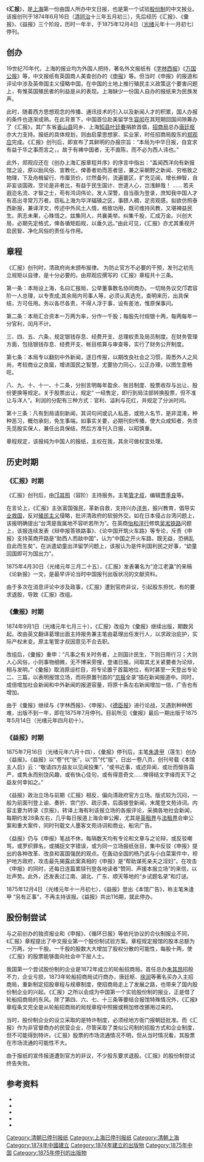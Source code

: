 {{non-free|time=2013-12-09T05:30:04+00:00}}
{{noteTA
|T=zh-cn:汇报; zh-tw:匯報; zh-hk:匯報;
|1=zh-cn:汇报; zh-tw:匯報; zh-hk:匯報;
|2=zh-cn:彙报; zh-tw:彙報; zh-hk:彙報;
}}
{{Infobox Newspaper
| name                = 汇报
| image               = 
| caption             = 上海第一份国人所办中文日报
| type                = [[日报|日报]]
| format              = 两张八版
| founder             = [[唐廷枢|唐廷枢]]、[[叶廷眷|叶廷眷]]、[[容闳|容闳]]、[[郑观应|郑观应]]
| publisher           = 
| editor              = [[贾季良|贾季良]]等
| chiefeditor         = [[邝其照|邝其照]]、[[管才叔|管才叔]]、[[朱逢甲|朱逢甲]]、[[葛理|葛理]]
| assoceditor         = 
| staff               = 
| foundation          = 1874年6月16日
（[[同治|同治]]十三年五月初三）
| ceased publication  = 1875年12月4日
（[[光绪|光绪]]元年十一月初七）
| political           = 初期进步，后偏向保守
| language            = [[中文|中文]]（繁體）
| price               = 
| headquarters        = [[上海|上海]]大马路[[江西路|江西路]]口保家行对门
}}

《'''汇报'''》，是[[上海|上海]]第一份由国人所办中文日报，也是第一个试验[[股份制|股份制]]的中文报业。该报创刊于1874年6月16日（[[清|清]][[同治|同治]]十三年五月初三），先后经历《汇报》、《彙报》、《益报》三个阶段，历时一年半，于1875年12月4日（[[光绪|光绪]]元年十一月初七）停刊。

==创办==
19世纪70年代，上海的报业均为外国人把持，著名外文报纸有《[[字林西报|字林西报]]》《[[万国公报|万国公报]]》等，中文报纸有英国商人美查创办的《[[申报|申报]]》等。但当时《申报》的报道和评论中涉及英帝国主义侵略中国，在中国的土地上推行殖民主义政策这个要害问题上，有惟英国殖民者的利益是从的表现。上海缺少一份国人自办的报纸来为民族发声。

此时，随着西方思想观念的传播、通讯技术的引入以及新闻人才的积累，国人办报的条件也逐渐成熟。在此背景下，中国首位赴美留学生[[容闳|容闳]]在其短期回国间隙筹办了《汇报》，其广东省[[香山县|香山县]]同乡、上海[[知县|知县]][[叶廷眷|叶廷眷]]捐款首倡，[[招商局|招商局]]总办[[唐廷枢|唐廷枢]]亦大力支持。报纸的具体规划，则由启蒙思想家、实业家，时任招商局股东的[[郑观应|郑观应]]完成。《汇报》创刊后，即宣布了其鲜明的办报宗旨：“本局为中华日报，自宜求有益于华之事而言之，。故于有裨中国者，无不直陈，而不必为西人讳也。”

此外，郑观应还在《创办上海汇报章程并序》的序言中指出：“盖闻西洋向有新报馆之设，原以励风俗、宣教化，俾善者劝而恶者惩，兼之采朝野之新闻、穷格致之物理，下及舟楫留行、市厘货价，烂然备列，流遍寰区，扩充见闻，增长绅智，自非妄谈国政、空论是非者比，有益于民生国计、世道人心，岂浅鲜哉！ …… 若夫遐迩名流、才智之士，苟有鸿词伟论，发人深警，自当亟为登录，庶知我中国人才有高出寻常万万者。窃私上海为华洋辐辏之区，事赜人稠，足资观感。拟欲仿照泰西新报，兼译洋文，传述中外风土人情，格致功用，既可维持风教，又堪裨益民生。夙志未果，心殊惜之。兹集同人，共襄美举。纠集千股，汇成万金。兴创大局，必期先定格式，俾各循矩蹈规，以垂久远。”由此可见，《汇报》亦尤其重视开启民智、净化风俗的责任与作用。

==章程==
《汇报》创刊时，清政府尚未颁布报律。 为防止官方不必要的干预，发刊之初先立规矩以自律，是十分必要的。由郑观应撰写的《汇报》章程共十三条。

第一条：本局设上海，名曰汇报局，公举董事数名协同商办。一切局务议交邝君容阶一人总理，以专责成;其余局内司事人等，必须认真选充，查明来历，出具保结，方可任用。务以各尽各责，不得人浮于事，设有差池，惟原保事问。

第二条：本局汇合资本一万两为率，分作一千股；每股先付规银十两，每两每年一分官利，闰月不计。

三、四、五、六条，规定银钱存息、经费开支、总理权责及局员制度。在财务管理方面，包括银钱存息、经费开支、帐目核算与审查等，实行了财务公开制度。

第七条：本局专以翻刻中外新闻，逐日传报，以期改良社会之习惯，周悉外人之风尚，考较商业之良窳，增进国民之智慧，尤要协力同心，公正办理，以图生意畅旺。

八、九、十、十一、十二条，分别言明每年盈余、账目制度、股票收存与出让、股份更换等规定。关于股票出让，规定“ 一经售定，即行到局注部转换股票，但不准让与洋人”。利润的分配有三种方式：官利、溢利与花红，并规定了分派时间。

第十三条：凡有到局请刻新闻，其词句间或讥人私恶，或败人名节，是非混淆，种种恶习，概勿承刻，免生事端。如事实关要，必期刊刻传播，使大众咸知者，务须先觅殷实保人，兼任出具保结，然后方准刊入日报，以昭慎重。

章程规定，该报纯为中国人的报纸，主权在我，其余可做权宜处理。

==历史时期==

===《汇报》时期===
《汇报》创刊后，由[[邝其照|邝其照]]（容阶）主持报务。主笔[[管才叔|管才叔]]，编辑[[贾季良|贾季良]]等。

在言论上，《汇报》主张富国强民，革新自救，支持兴办[[洋务|洋务]]，振兴教育，倡导实[[业救国|业救国]]，反对[[殖民主义|殖民主义]]侵略，批评清政府的软弱外交。如在日本侵占台湾问题上，该报明确提出“台湾是我属地不容听若所为”。在英商[[怡和洋行|怡和洋行]]修筑[[吴淞铁路|吴淞铁路]]问题上，该报连续发表《辩申报答铁路事》、《论中国开筑火车路》等专论，斥责《申报》支持英商开路是“助西人而敌中国”，认为“中国之开火车路，既无益，恐祸乱自此而生矣”。在派遣幼童出洋留学问题上，该报认为是件利国利民之好事，“幼童回国即可为国出力”。

1875年4月30日（光绪元年三月二十五），《汇报》发表署名为“沧江老瀛”的来稿《论新报》一文，是最早评论当时中国报刊出版状况的文献资料。

由于多次在消息评论中涉及政事，《汇报》遭到官府非议，引起股东担忧，有的要求退股，导致《汇报》改组。

===《彙报》时期===
1874年9月1日（光绪元年七月三十），《汇报》改组为《彙报》继续出版，期数另起。改由英文翻译葛理出面主持报务兼主笔由葛理出任发行人，以求政治庇护，实际产权末变。原主笔管才叔因意见不合去职。

改组后，《彙报》重申：“凡事之有关时务者，上则国计民生，下则日用行习；大则人心风俗，小则事物细微，无不博采旁搜，登诸日报。间取其尤关紧要者为论辩，相与发明。”《彙报》取消原设栏目，将专论置于首篇地位，有时甚至一天登出专论二、三篇，以表明报馆立场，而将原置刊首的“[[京报|京报]]全录”插在新闻报道中。同时，成倍增加社会新闻和中外新闻的报道容量，将原十条左右新闻增加一倍，广告也有增加。

由于《彙报》继续与《字林西报》、《申报》、《[[德臣报|德臣报]]》进行论战，又遇到种种困难，出版不到一年，即在1875年7月停刊。目前所见《彙报》最后一期出版于1875年5月14日（光绪元年四月初十）。

===《益报》时期===
1875年7月16日（光绪元年六月十四），《彙报》停刊后，主笔[[朱逢甲|朱逢甲]]（莲生）创办《益报》。《益报》以“卷”代“张”，以“页”代“版”，日出一卷八页，创刊号载《本馆主人启》云：“敬请四方益友以见闻投集”，“或书近事，或述异闻，或壮而懔告霜严，或隽永而别饶风趣，或有快心佳句，或有得意奇文……俾得结文字缘而天下之益友何幸如之。”

《益报》政治立场与前期《汇报》相反，偏向清政府官方立场。版式较为沉闷，一般为前面刊登上谕、奏折、宫门抄、疏示类，后面接登新闻，末尾登文苑诗词。内容主要为转录《京报》，转译上海有利该报立场的各报评论，采摘各地社会新闻，每期约发28条左右，几乎每日报道上海会审公廨，尤其是[[英租界|英租界]]与[[法租界|法租界]]会审公案和重大案件，同时刊载文人墨客文苑诗词和商业、船讯广告。

《益报》仍与《申报》笔战不休，每隔数天均有专论和文章与之论辩，或反驳嘲骂，或罗织罪名，或捕捉文字错误，或为同一立场报纸张目，集中反驳《申报》提出的各种改革、改良和富国强民的观点。在轰动全国的杨乃武与小白菜案件中，袒护地方政府，攻击最先揭露此案真相的《申报》是“帮助谋死亲夫之淫妇”。在攻击《申报》的同时，还每日连篇累牍刊登各地读者“赞同、声援本报立场”的来信，以壮声势。此外，还发表过江南、湖北、广东、顺天等地的“乡试题名录”和灯谜。

1875年12月4日（光绪元年十一月初七），《益报》登出《本馆广告》，称主笔朱逢甲 “另有正事”，不再主持该报。《益报》共出116期，就此停办。

==股份制尝试==

与之前创办的独资报业和《申报》、《循环日报》等依托协议的合伙制报业不同，《汇报》章程提出了中文报业第一个股份制试验方案。章程规定报馆的股本总额为一万两，分一千股。一千股的股数大大增加了股权分散的可能性，每股十两，使《汇报》的股票能够面向社会中下层人士。

我国第一个尝试股份制的企业是1872年成立的轮船招商局。首任总办[[朱其昂|朱其昂]]招股不力，企业亏损，1873年轮船招商局试行商办，唐廷枢、[[徐润|徐润]]等著名买办入主招商局，重新制定招股章程与规章制度，使招商局走上了发展之路，也带来了国内股份制企业的兴起。《汇报》之所以会成为中国第一个实验股份制的报业，正是借了轮船招商局的东风。除了第四、六、七、十三条等要结合报馆特殊情况外，《汇报》章程条文完全是从轮船招商局的局规章程中照搬或稍加修改挪用过来的。

当时，股份制企业的设立采取的是特许制度，必须经地方衙门报朝廷批准。而《汇报》作为非官督商办的民营企业，尽管采取了类似公司制的招股方式和企业制度，但不可能得到特许。《汇报》股票的市场流通情况不明，但从当时情况看，其股票在市场流通的可能性不大。

由于报纸的宣传报道遭到官方的非议，不少股东要求退股。《汇报》的股份制尝试终告失败。

==参考资料==
* {{cite book |author=陈昌凤 |title=《中国新闻传播史：传媒社会学的视角》 |year=2009 |publisher=[[清华大学出版社|清华大学出版社]] |location=[[北京|北京]] |isbn=9787302188728 }}
* {{Cite web |url=http://www.shtong.gov.cn/newsite/node2/node2245/node4522/node5501/node5503/node63720/userobject1ai8647.html |title=上海新闻志 |accessdate=2013-12-09 |deadurl=yes |archiveurl=https://web.archive.org/web/20120715214101/http://www.shtong.gov.cn/newsite/node2/node2245/node4522/node5501/node5503/node63720/userobject1ai8647.html |archivedate=2012-07-15 }}
* {{Cite web |url=http://www.cmic.zju.edu.cn/old/cmkj/web-zgxwsys/3/1/2.html |title=国人早期自办报刊 |accessdate=2013-12-09 |archive-date=2015-09-23 |archive-url=https://web.archive.org/web/20150923204933/http://www.cmic.zju.edu.cn/old/cmkj/web-zgxwsys/3/1/2.html |dead-url=yes }}
* {{cite journal zh |last=孟 |first=鹏 |title=关于《汇报》的考证 |journal=《国际新闻界》 |volume= |issue= |pages=75-78 |accessdate=2013-12-09 |date=2006年9月}}
* {{cite journal zh |last=沈 |first=松华 |title=《汇报》的创办及其股份制尝试 |journal=《国际新闻界》 |volume= |issue= |pages=74-75 |accessdate=2013-12-09 |date=2007年6月}}

[[Category:清朝已停刊报纸|Category:清朝已停刊报纸]]
[[Category:上海已停刊报纸|Category:上海已停刊报纸]]
[[Category:清朝上海|Category:清朝上海]]
[[Category:1874年中國建立|Category:1874年中國建立]]
[[Category:1874年建立的出版物|Category:1874年建立的出版物]]
[[Category:1875年中国|Category:1875年中国]]
[[Category:1875年停刊的出版物|Category:1875年停刊的出版物]]